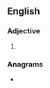 ==English==

===Adjective===
{{head|en|comparative adjective}}

# {{en-comparative of|smeary}}

===Anagrams===
* {{anagrams|en|a=aeeimrrs|semirare}}